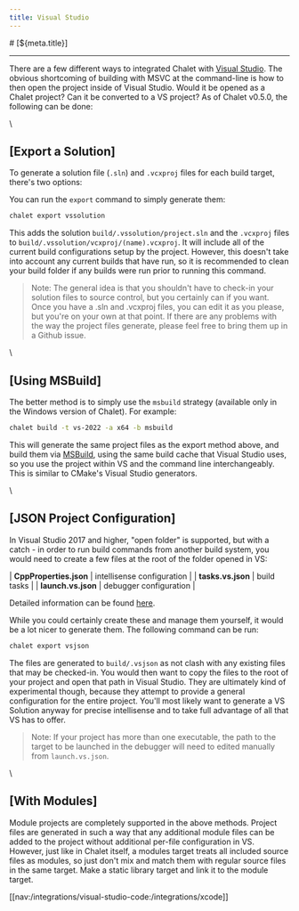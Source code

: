 ```yaml
---
title: Visual Studio
---
```


<PageCategory id="ides" />
# [${meta.title}]

---

There are a few different ways to integrated Chalet with [Visual Studio](https://visualstudio.microsoft.com/). The obvious shortcoming of building with MSVC at the command-line is how to then open the project inside of Visual Studio. Would it be opened as a Chalet project? Can it be converted to a VS project? As of Chalet v0.5.0, the following can be done:

\\

## [Export a Solution]
 
To generate a solution file (`.sln`) and `.vcxproj` files for each build target, there's two options: 

You can run the `export` command to simply generate them: 

```bash
chalet export vssolution
```

This adds the solution `build/.vssolution/project.sln` and the `.vcxproj` files to `build/.vssolution/vcxproj/(name).vcxproj`. It will include all of the current build configurations setup by the project. However, this doesn't take into account any current builds that have run, so it is recommended to clean your build folder if any builds were run prior to running this command.

> Note: The general idea is that you shouldn't have to check-in your solution files to source control, but you certainly can if you want. Once you have a .sln and .vcxproj files, you can edit it as you please, but you're on your own at that point. If there are any problems with the way the project files generate, please feel free to bring them up in a Github issue.

\\

## [Using MSBuild]

The better method is to simply use the `msbuild` strategy (available only in the Windows version of Chalet). For example:

```bash
chalet build -t vs-2022 -a x64 -b msbuild 
```

This will generate the same project files as the export method above, and build them via [MSBuild](https://docs.microsoft.com/en-us/visualstudio/msbuild/msbuild?view=vs-2022), using the same build cache that Visual Studio uses, so you use the project within VS and the command line interchangeably. This is similar to CMake's Visual Studio generators.

\\

## [JSON Project Configuration]

In Visual Studio 2017 and higher, "open folder" is supported, but with a catch - in order to run build commands from another build system, you would need to create a few files at the root of the folder opened in VS:

| **CppProperties.json** | intellisense configuration |
| **tasks.vs.json**      | build tasks |
| **launch.vs.json**     | debugger configuration |

Detailed information can be found [here](https://docs.microsoft.com/en-us/cpp/build/open-folder-projects-cpp?view=msvc-170).

While you could certainly create these and manage them yourself, it would be a lot nicer to generate them. The following command can be run:

```bash
chalet export vsjson
```

The files are generated to `build/.vsjson` as not clash with any existing files that may be checked-in. You would then want to copy the files to the root of your project and open that path in Visual Studio. They are ultimately kind of experimental though, because they attempt to provide a general configuration for the entire project. You'll most likely want to generate a VS Solution anyway for precise intellisense and to take full advantage of all that VS has to offer.

> Note: If your project has more than one executable, the path to the target to be launched in the debugger will need to edited manually from `launch.vs.json`.

\\

## [With Modules]

Module projects are completely supported in the above methods. Project files are generated in such a way that any additional module files can be added to the project without additional per-file configuration in VS. However, just like in Chalet itself, a modules target treats all included source files as modules, so just don't mix and match them with regular source files in the same target. Make a static library target and link it to the module target.

[[nav:/integrations/visual-studio-code:/integrations/xcode]]
